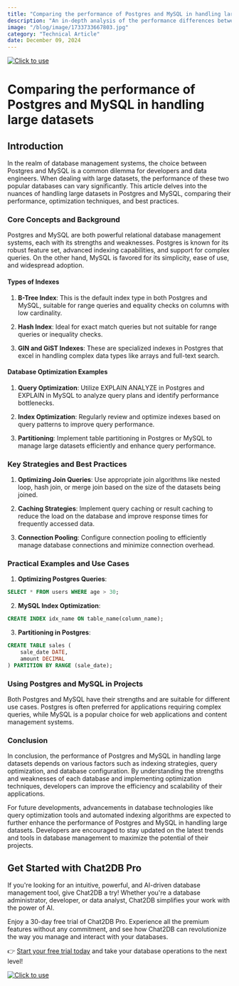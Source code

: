 ```yaml
---
title: "Comparing the performance of Postgres and MySQL in handling large datasets"
description: "An in-depth analysis of the performance differences between Postgres and MySQL when dealing with large datasets, exploring optimization strategies and best practices."
image: "/blog/image/1733733667803.jpg"
category: "Technical Article"
date: December 09, 2024
---
```

[![Click to use](/image/blog/bg/chat2db1.png)](https://app.chat2db.ai/)
# Comparing the performance of Postgres and MySQL in handling large datasets


<Authors date="December 09, 2024">
  <Author name="Jing" link="https://chat2db.ai" />
</Authors>

## Introduction

In the realm of database management systems, the choice between Postgres and MySQL is a common dilemma for developers and data engineers. When dealing with large datasets, the performance of these two popular databases can vary significantly. This article delves into the nuances of handling large datasets in Postgres and MySQL, comparing their performance, optimization techniques, and best practices.

### Core Concepts and Background

Postgres and MySQL are both powerful relational database management systems, each with its strengths and weaknesses. Postgres is known for its robust feature set, advanced indexing capabilities, and support for complex queries. On the other hand, MySQL is favored for its simplicity, ease of use, and widespread adoption.

#### Types of Indexes

1. **B-Tree Index**: This is the default index type in both Postgres and MySQL, suitable for range queries and equality checks on columns with low cardinality.

2. **Hash Index**: Ideal for exact match queries but not suitable for range queries or inequality checks.

3. **GIN and GiST Indexes**: These are specialized indexes in Postgres that excel in handling complex data types like arrays and full-text search.

#### Database Optimization Examples

1. **Query Optimization**: Utilize EXPLAIN ANALYZE in Postgres and EXPLAIN in MySQL to analyze query plans and identify performance bottlenecks.

2. **Index Optimization**: Regularly review and optimize indexes based on query patterns to improve query performance.

3. **Partitioning**: Implement table partitioning in Postgres or MySQL to manage large datasets efficiently and enhance query performance.

### Key Strategies and Best Practices

1. **Optimizing Join Queries**: Use appropriate join algorithms like nested loop, hash join, or merge join based on the size of the datasets being joined.

2. **Caching Strategies**: Implement query caching or result caching to reduce the load on the database and improve response times for frequently accessed data.

3. **Connection Pooling**: Configure connection pooling to efficiently manage database connections and minimize connection overhead.

### Practical Examples and Use Cases

1. **Optimizing Postgres Queries**:

```sql
SELECT * FROM users WHERE age > 30;
```

2. **MySQL Index Optimization**:

```sql
CREATE INDEX idx_name ON table_name(column_name);
```

3. **Partitioning in Postgres**:

```sql
CREATE TABLE sales (
    sale_date DATE,
    amount DECIMAL
) PARTITION BY RANGE (sale_date);
```

### Using Postgres and MySQL in Projects

Both Postgres and MySQL have their strengths and are suitable for different use cases. Postgres is often preferred for applications requiring complex queries, while MySQL is a popular choice for web applications and content management systems.

### Conclusion

In conclusion, the performance of Postgres and MySQL in handling large datasets depends on various factors such as indexing strategies, query optimization, and database configuration. By understanding the strengths and weaknesses of each database and implementing optimization techniques, developers can improve the efficiency and scalability of their applications.

For future developments, advancements in database technologies like query optimization tools and automated indexing algorithms are expected to further enhance the performance of Postgres and MySQL in handling large datasets. Developers are encouraged to stay updated on the latest trends and tools in database management to maximize the potential of their projects.

## Get Started with Chat2DB Pro

If you're looking for an intuitive, powerful, and AI-driven database management tool, give Chat2DB a try! Whether you're a database administrator, developer, or data analyst, Chat2DB simplifies your work with the power of AI.

Enjoy a 30-day free trial of Chat2DB Pro. Experience all the premium features without any commitment, and see how Chat2DB can revolutionize the way you manage and interact with your databases.

👉 [Start your free trial today](https://app.chat2db.ai/) and take your database operations to the next level!

[![Click to use](/image/blog/bg/chat2db.jpg)](https://app.chat2db.ai/)